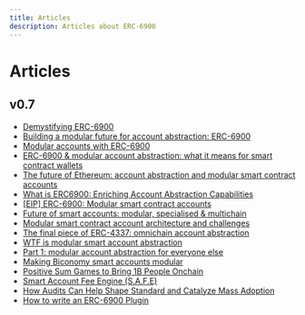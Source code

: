 ```yaml
---
title: Articles
description: Articles about ERC-6900
---
```


# Articles

## v0.7

- [Demystifying ERC-6900](https://medium.com/decipher-media/demystifying-erc-6900-5a52db06dcff)
- [Building a modular future for account abstraction: ERC-6900](https://www.alchemy.com/blog/account-abstraction-erc-6900)
- [Modular accounts with ERC-6900](https://docs.stackup.sh/docs/modular-account-standard-erc-6900)
- [ERC-6900 & modular account abstraction: what it means for smart contract wallets](https://medium.portto.com/erc-6900-modular-account-abstraction-what-it-means-for-smart-contract-wallets-cd0b1fd2a885)
- [The future of Ethereum: account abstraction and modular smart contract accounts](https://medium.com/@denniswon/the-future-of-ethereum-account-abstraction-and-modular-smart-contract-accounts-8ffb618f0c15)
- [What is ERC6900: Enriching Account Abstraction Capabilities](https://news.fuse.io/what-is-the-erc6900-token-standard-enhancing-account-abstraction-capabilities/)
- [\[EIP\] ERC-6900: Modular smart contract accounts](https://medium.com/@encodinglabs/erc-6900-modular-smart-contract-accounts-af0472e5174a)
- [Future of smart accounts: modular, specialised & multichain](https://longhashvc.medium.com/future-of-smart-accounts-modular-specialised-multichain-d04f083375a6)
- [Modular smart contract account architecture and challenges](https://www.bitget.com/news/detail/12560603813741)
- [The final piece of ERC-4337: omnichain account abstraction](https://www.gate.io/learn/articles/the-final-piece-of-eip-4337/1104)
- [WTF is modular smart account abstraction](https://mirror.xyz/konradkopp.eth/7Q3TrMFgx2VbZRKa7UEaisIMjimpMABiqGYo00T9egA)
- [Part 1: modular account abstraction for everyone else](https://medium.com/rhinestonewtf/part-1-modular-account-abstraction-for-everyone-else-84567422bc46)
- [Making Biconomy smart accounts modular](https://www.biconomy.io/post/making-biconomy-smart-accounts-modular)
- [Positive Sum Games to Bring 1B People Onchain](https://mirror.xyz/probablynoam.eth/ZM8k-YoVbC-ih13zPMPZ5q4iZ7wEHuWEcRbQNrRiURU)
- [Smart Account Fee Engine (S.A.F.E)](https://forum.safe.global/t/smart-account-fee-engine-s-a-f-e/4432)
- [How Audits Can Help Shape Standard and Catalyze Mass Adoption](https://quantstamp.com/blog/alchemy-modular-account-how-audits-can-help-shape-standards-and-catalyze-mass-adoption)
- [How to write an ERC-6900 Plugin](https://dev.collab.land/blog/how-to-write-an-erc-6900-plugin/)
